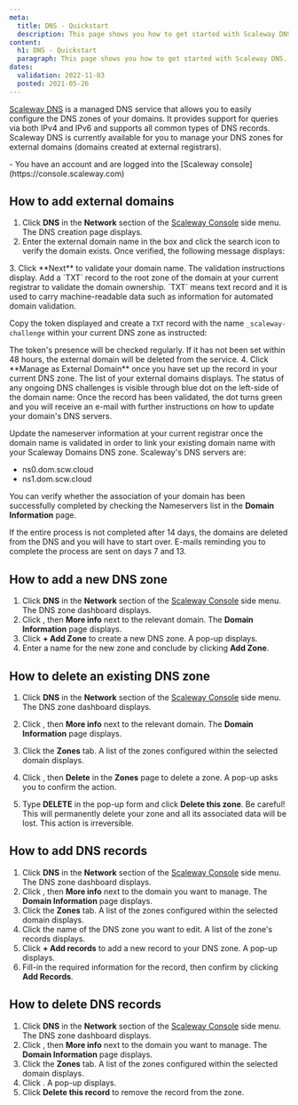 ```yaml
---
meta:
  title: DNS - Quickstart
  description: This page shows you how to get started with Scaleway DNS.
content:
  h1: DNS - Quickstart
  paragraph: This page shows you how to get started with Scaleway DNS.
dates:
  validation: 2022-11-03
  posted: 2021-05-26
---
```


[Scaleway DNS](https://www.scaleway.com/en/dns/) is a managed DNS service that allows you to easily configure the DNS zones of your domains. It provides support for queries via both IPv4 and IPv6 and supports all common types of DNS records. Scaleway DNS is currently available for you to manage your DNS zones for external domains (domains created at external registrars).

<Message type="requirement">
  - You have an account and are logged into the [Scaleway console](https://console.scaleway.com)
</Message>

## How to add external domains

1. Click **DNS** in the **Network** section of the [Scaleway Console](https://console.scaleway.com) side menu. The DNS creation page displays.
2. Enter the external domain name in the box and click the search icon to verify the domain exists. Once verified, the following message displays:
  <Lightbox src="scaleway-dns-domain-validated.webp" alt="" />
3. Click **Next** to validate your domain name. The validation instructions display.
  Add a `TXT` record to the root zone of the domain at your current registrar to validate the domain ownership.

  <Message type="note">
  `TXT` means text record and it is used to carry machine-readable data such as information for automated domain validation.

  </Message>

  Copy the token displayed and create a `TXT` record with the name `_scaleway-challenge` within your current DNS zone as instructed:

  <Lightbox src="assets/scaleway-dns-validation-token.webp" alt="" />

  <Message type="important">
  The token's presence will be checked regularly. If it has not been set within 48 hours, the external domain will be deleted from the service.

  </Message>
4. Click **Manage as External Domain** once you have set up the record in your current DNS zone. The list of your external domains displays.
The status of any ongoing DNS challenges is visible through blue dot on the left-side of the domain name:
<Lightbox src="assets/scaleway-dns-ongoing-validation.webp" alt="" />
Once the record has been validated, the dot turns green and you will receive an e-mail with further instructions on how to update your domain's DNS servers.

Update the nameserver information at your current registrar once the domain name is validated in order to link your existing domain name with your Scaleway Domains DNS zone. 
<Message type="note">
Scaleway's DNS servers are:
* ns0.dom.scw.cloud
* ns1.dom.scw.cloud
</Message>

You can verify whether the association of your domain has been successfully completed by checking the Nameservers list in the **Domain Information** page. 

<Message type="important">
If the entire process is not completed after 14 days, the domains are deleted from the DNS and you will have to start over. E-mails reminding you to complete the process are sent on days 7 and 13.
</Message>


## How to add a new DNS zone

1. Click **DNS** in the **Network** section of the [Scaleway Console](https://console.scaleway.com) side menu. The DNS zone dashboard displays.
2. Click <Icon name="more" />, then **More info** next to the relevant domain. The **Domain Information** page displays.
3. Click **+ Add Zone** to create a new DNS zone. A pop-up displays. 
4. Enter a name for the new zone and conclude by clicking **Add Zone**.

## How to delete an existing DNS zone 

1. Click **DNS** in the **Network** section of the [Scaleway Console](https://console.scaleway.com) side menu. The DNS zone dashboard displays.
2.  Click <Icon name="more" />, then **More info** next to the relevant domain. The **Domain Information** page displays.
3. Click the **Zones** tab. A list of the zones configured within the selected domain displays.
4. Click <Icon name="more" />, then **Delete** in the **Zones** page to delete a zone. A pop-up asks you to confirm the action.
5. Type **DELETE** in the pop-up form and click **Delete this zone**.
    <Message type="important">
    Be careful! This will permanently delete your zone and all its associated data will be lost. This action is irreversible.

    </Message>


## How to add DNS records

1. Click **DNS** in the **Network** section of the [Scaleway Console](https://console.scaleway.com) side menu. The DNS zone dashboard displays.
2. Click <Icon name="more" />, then **More info** next to the domain you want to manage. The **Domain Information** page displays.
3. Click the **Zones** tab. A list of the zones configured within the selected domain displays.
4. Click the name of the DNS zone you want to edit. A list of the zone's records displays.
5. Click **+ Add records** to add a new record to your DNS zone. A pop-up displays.
6. Fill-in the required information for the record, then confirm by clicking **Add Records**.

## How to delete DNS records


1. Click **DNS** in the **Network** section of the [Scaleway Console](https://console.scaleway.com) side menu. The DNS zone dashboard displays.
2. Click <Icon name="more" />, then **More info** next to the domain you want to manage. The **Domain Information** page displays.
3. Click the **Zones** tab. A list of the zones configured within the selected domain displays.
4. Click <Icon name="delete" />. A pop-up displays. 
5. Click **Delete this record** to remove the record from the zone. 
